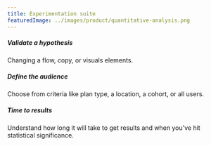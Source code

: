 ```yaml
---
title: Experimentation suite
featuredImage: ../images/product/quantitative-analysis.png
---
```


<Section
    divider={false}
    title="A/B test changes in production with statistically significant sample sizes."
    size="full"
    cols={3}
>
    <div>
        <h5>Validate a hypothesis</h5>
        <p>Changing a flow, copy, or visuals elements.</p>
    </div>
    <div>
        <h5>Define the audience</h5>
        <p>Choose from criteria like plan type, a location, a cohort, or all users.</p>
    </div>
    <div>
        <h5>Time to results</h5>
        <p>Understand how long it will take to get results and when you've hit statistical significance.</p>
    </div>
</Section>

<TutorialsSlider topic="quantitative analysis" />

<Section divider={false}>
    <Quote
        imageSource="/images/customers/anca.png"
        size="md"
        name="Anca Filip"
        title="Head of Product, Mention Me"
        quote={`"PostHog has helped us improve our product and get a much better understanding of our users than we've ever been able to before."`}
    />
</Section>
